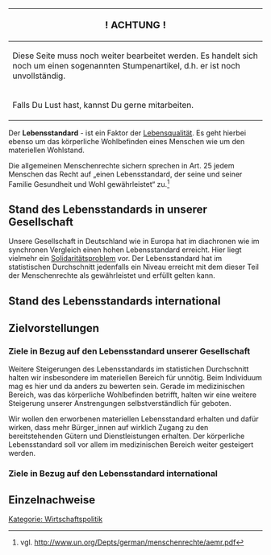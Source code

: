 {| class="wikitable"
|-
!                         <big>! ACHTUNG !</big>
|-
|Diese Seite muss noch weiter bearbeitet werden. Es handelt sich noch um einen sogenannten Stumpenartikel, d.h. er ist noch unvollständig.
|-
|       Falls Du Lust hast, kannst Du gerne mitarbeiten.
|}


Der '''Lebensstandard''' - ist ein Faktor der [[Lebensqualität]]. Es geht hierbei ebenso um das körperliche Wohlbefinden eines Menschen wie um den materiellen Wohlstand.

Die allgemeinen Menschenrechte sichern sprechen in Art. 25 jedem Menschen das Recht auf „einen Lebensstandard, der seine und seiner Familie Gesundheit und Wohl gewährleistet“ zu.<ref>vgl. http://www.un.org/Depts/german/menschenrechte/aemr.pdf</ref>

== Stand des Lebensstandards in unserer Gesellschaft ==
Unsere Gesellschaft in Deutschland wie in Europa hat im diachronen wie im synchronen Vergleich einen hohen Lebensstandard erreicht. Hier liegt vielmehr ein [[Solidarität|Solidaritätsproblem]] vor. Der Lebensstandard hat im statistischen Durchschnitt jedenfalls ein Niveau erreicht mit dem dieser Teil der Menschenrechte als gewährleistet und erfüllt gelten kann.

== Stand des Lebensstandards international ==

== Zielvorstellungen == 

=== Ziele in Bezug auf den Lebensstandard unserer Gesellschaft ===
Weitere Steigerungen des Lebensstandards im statistichen Durchschnitt halten wir insbesondere im materiellen Bereich für unnötig. Beim Individuum mag es hier und da anders zu bewerten sein. Gerade im medizinischen Bereich, was das körperliche Wohlbefinden betrifft, halten wir eine weitere Steigerung unserer Anstrengungen selbstverständlich für geboten.

Wir wollen den erworbenen materiellen Lebensstandard erhalten und dafür wirken, dass mehr Bürger_innen auf wirklich Zugang zu den bereitstehenden Gütern und Dienstleistungen erhalten. Der körperliche Lebensstandard soll vor allem im medizinischen Bereich weiter gesteigert werden. 

=== Ziele in Bezug auf den Lebensstandard international ===

== Einzelnachweise ==
<references />
 

[[Kategorie: Wirtschaftspolitik]]